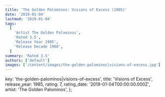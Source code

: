 ```yaml
---
title: 'The Golden Palominos: Visions of Excess (1985)'
date: '2019-01-04'
lastmod: '2019-01-04'
tags:
  [
    'Artist The Golden Palominos',
    'Rated 3.5',
    'Release Year 1985',
    'Release Decade 1980',
  ]
summary: 'Rated 3.5'
authors: ['default']
images: ['/content/images/the-golden-palominos|visions-of-excess.jpg']
---
```


  key: 'the-golden-palominos|visions-of-excess',
  title: 'Visions of Excess',
  release_year: 1985,
  rating: 7,
  rating_date: '2019-01-04T00:00:00.000Z',
  artist: 'The Golden Palominos',
};

<MusicRating data={data} />

